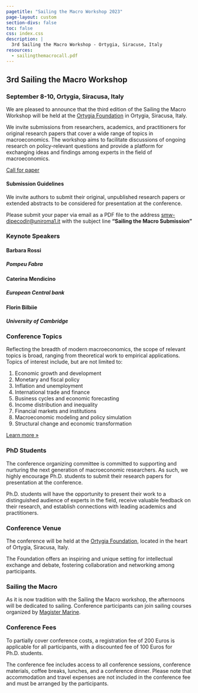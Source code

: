 ```yaml
---
pagetitle: "Sailing the Macro Workshop 2023"
page-layout: custom
section-divs: false
toc: false
css: index.css
description: |
  3rd Sailing the Macro Workshop - Ortygia, Siracuse, Italy
resources:
  - sailingthemacrocall.pdf
---
```


::: {.hero-banner}


::: {.content-block}

::: {.hero-text}
# 3rd Sailing the Macro Workshop

### September 8-10, Ortygia, Siracusa, Italy

We are pleased to announce that the third edition of the Sailing the Macro Workshop will be held at the [Ortygia Foundation](https://www.ortygiabs.org/en) in Ortygia, Siracusa, Italy.

We invite submissions from researchers, academics, and practitioners for original research papers that cover a wide range of topics in macroeconomics. The workshop aims to facilitate discussions of ongoing research on policy-relevant questions and provide a platform for exchanging ideas and findings among experts in the field of macroeconomics.

[Call for paper](sailingthemacrocall.pdf)

#### Submission Guidelines

We invite authors to submit their original, unpublished research papers or extended abstracts to be considered for presentation at the conference.

Please submit your paper via email as a PDF file to the address [smw-dipecodir@uniroma1.it](mailto:smw-dipecodir@uniroma1.it) with the subject line **"Sailing the Macro Submission"**



:::

::: {.hero-animation}

### Keynote Speakers

#### Barbara Rossi
##### Pompeu Fabra

#### Caterina Mendicino
##### European Central bank

#### Florin Bilbiie
##### University of Cambridge

:::

:::


:::




::: {.content-block}
::: {.features}

::: {.feature}
### Conference Topics

Reflecting the breadth of modern macroeconomics, the scope of relevant topics is broad, ranging from theoretical work to empirical applications. Topics of interest include, but are not limited to:

  1. Economic growth and development
  2. Monetary and fiscal policy
  3. Inflation and unemployment
  4. International trade and finance
  5. Business cycles and economic forecasting
  6. Income distribution and inequality
  7. Financial markets and institutions
  8. Macroeconomic modeling and policy simulation
  9. Structural change and economic transformation

::: {.learn-more}
[Learn more »](docs/computations/python.qmd)
:::
:::

::: {.feature}
### PhD Students
The conference organizing committee is committed to supporting and nurturing the next generation of macroeconomic researchers. As such, we highly encourage Ph.D. students to submit their research papers for presentation at the conference.

Ph.D. students will have the opportunity to present their work to a distinguished audience of experts in the field, receive valuable feedback on their research, and establish connections with leading academics and practitioners.

<!-- ::: {.learn-more}
[Learn more »](docs/output-formats/all-formats.qmd)
::: -->
:::

::: {.feature}
### Conference Venue
The conference will be held at the [Ortygia Foundation]("https://www.ortygiabs.org/en"), located in the heart of Ortygia, Siracusa, Italy.

The Foundation offers an inspiring and unique setting for intellectual exchange and debate, fostering collaboration and networking among participants.

<!-- ::: {.learn-more}
[Learn more »](information.qmd)
::: -->
:::

::: {.feature}
### Sailing the Macro
As it is now tradition with the Sailing the Macro workshop, the afternoons will be dedicated to sailing. Conference participants can join sailing courses organized by [Magister Marine](https://www.facebook.com/MagisterMarine/).

<!-- ::: {.learn-more}
[Learn more »](docs/tools/jupyter-lab.qmd)
::: -->
:::

::: {.feature}
### Conference Fees
To partially cover conference costs, a registration fee of 200 Euros is applicable for all participants, with a discounted fee of 100 Euros for Ph.D. students.

The conference fee includes access to all conference sessions, conference materials, coffee breaks, lunches, and a conference dinner. Please note that accommodation and travel expenses are not included in the conference fee and must be arranged by the participants.


<!-- ::: {.learn-more}
[Learn more »](docs/interactive/)
::: -->
:::

::: {.feature}



:::

:::
:::


